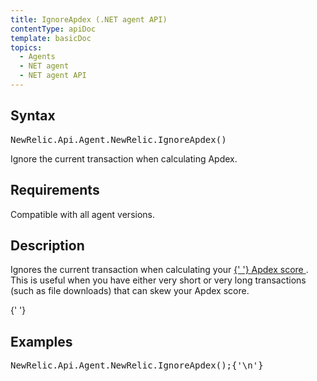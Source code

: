 ```yaml
---
title: IgnoreApdex (.NET agent API)
contentType: apiDoc
template: basicDoc
topics:
  - Agents
  - NET agent
  - NET agent API
---
```


<div>
  <h2>Syntax</h2>
  <pre>NewRelic.Api.Agent.NewRelic.IgnoreApdex()</pre>Ignore the current
  transaction when calculating Apdex.<h2>Requirements</h2>
  <p>Compatible with all agent versions.</p>
  <h2>Description</h2>
  <p>
    Ignores the current transaction when calculating your
    <a href="/docs/apm/new-relic-apm/apdex/apdex-measuring-user-satisfaction">
      {' '}
      Apdex score
    </a>
    . This is useful when you have either very short or very long transactions
    (such as file downloads) that can skew your Apdex score.
  </p>{' '}
  <h2>Examples</h2>
  <pre>NewRelic.Api.Agent.NewRelic.IgnoreApdex();{'\n'}</pre>
</div>
